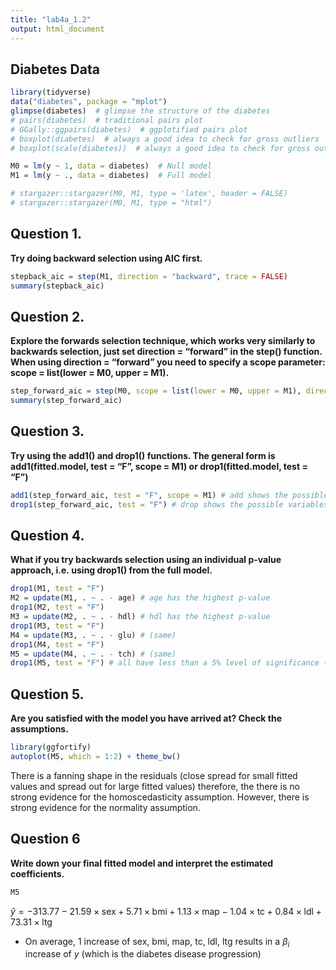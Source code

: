 ```yaml
---
title: "lab4a_1.2"
output: html_document
---
```


## Diabetes Data
```r
library(tidyverse)
data("diabetes", package = "mplot")
glimpse(diabetes)  # glimpse the structure of the diabetes
# pairs(diabetes)  # traditional pairs plot
# GGally::ggpairs(diabetes)  # ggplotified pairs plot
# boxplot(diabetes)  # always a good idea to check for gross outliers
# boxplot(scale(diabetes))  # always a good idea to check for gross outliers

M0 = lm(y ~ 1, data = diabetes)  # Null model
M1 = lm(y ~ ., data = diabetes)  # Full model

# stargazer::stargazer(M0, M1, type = 'latex', header = FALSE)
# stargazer::stargazer(M0, M1, type = "html")
```

## Question 1.

**Try doing backward selection using AIC first.**

```r
stepback_aic = step(M1, direction = "backward", trace = FALSE)
summary(stepback_aic)
```

## Question 2.

**Explore the forwards selection technique, which works very similarly to backwards selection, just set direction = "forward" in the step() function. When using direction = "forward" you need to specify a scope parameter: scope = list(lower = M0, upper = M1).**

```r
step_forward_aic = step(M0, scope = list(lower = M0, upper = M1), direction = "forward", trace = FALSE)
summary(step_forward_aic)
```

## Question 3.

**Try using the add1() and drop1() functions. The general form is add1(fitted.model, test = "F", scope = M1) or drop1(fitted.model, test = "F")**

```r
add1(step_forward_aic, test = "F", scope = M1) # add shows the possible varibles that can be added to the model
drop1(step_forward_aic, test = "F") # drop shows the possible variables that can be omitted from the model
```

## Question 4. 

**What if you try backwards selection using an individual p-value approach, i.e. using drop1() from the full model.**

```r
drop1(M1, test = "F")
M2 = update(M1, . ~ . - age) # age has the highest p-value
drop1(M2, test = "F")
M3 = update(M2, . ~ . - hdl) # hdl has the highest p-value
drop1(M3, test = "F")
M4 = update(M3, . ~ . - glu) # (same)
drop1(M4, test = "F")
M5 = update(M4, . ~ . - tch) # (same)
drop1(M5, test = "F") # all have less than a 5% level of significance (i.e. change)
```

## Question 5.

**Are you satisfied with the model you have arrived at? Check the assumptions.**

```r
library(ggfortify)
autoplot(M5, which = 1:2) + theme_bw()
```

There is a fanning shape in the residuals (close spread for small fitted values and spread out for large fitted values) therefore, the there is no strong evidence for the homoscedasticity assumption. However, there is strong evidence for the normality assumption.

## Question 6

**Write down your final fitted model and interpret the estimated coefficients.**

```r
M5
```

$\hat{y}=-313.77 - 21.59\times\mbox{sex} + 5.71\times\mbox{bmi} + 1.13\times\mbox{map} - 1.04\times\mbox{tc} + 0.84\times\mbox{ldl} + 73.31\times\mbox{ltg}$

- On average, 1 increase of sex, bmi, map, tc, ldl, ltg results in a $\beta_i$ increase of $y$ (which is the diabetes disease progression)
